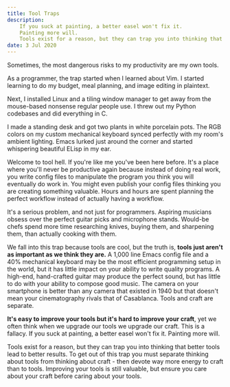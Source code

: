```yaml
---
title: Tool Traps
description: 
    If you suck at painting, a better easel won't fix it.
    Painting more will.
    Tools exist for a reason, but they can trap you into thinking that better tools lead to better results.
date: 3 Jul 2020
---
```


Sometimes, the most dangerous risks to my productivity are my own tools.

As a programmer, the trap started when I learned about Vim.
I started learning to do my budget, meal planning, and image editing in plaintext.

Next, I installed Linux and a tiling window manager to get away from the mouse-based nonsense regular people use.
I threw out my Python codebases and did everything in C.

I made a standing desk and got two plants in white porcelain pots.
The RGB colors on my custom mechanical keyboard synced perfectly with my room's ambient lighting.
Emacs lurked just around the corner and started whispering beautiful ELisp in my ear.

Welcome to tool hell.
If you're like me you've been here before.
It's a place where you'll never be productive again because instead of doing real work, you write config files to manipulate the program you think you will eventually do work in.
You might even publish your config files thinking you are creating something valuable.
Hours and hours are spent planning the perfect workflow instead of actually having a workflow.

It's a serious problem, and not just for programmers.
Aspiring musicians obsess over the perfect guitar picks and microphone stands.
Would-be chefs spend more time researching knives, buying them, and sharpening them, than actually cooking with them.

We fall into this trap because tools are cool, but the truth is, **tools just aren't as important as we think they are.**
A 1,000 line Emacs config file and a 40% mechanical keyboard may be the most efficient programming setup in the world, but it has little impact on your ability to write quality programs.
A high-end, hand-crafted guitar may produce the perfect sound, but has little to do with your ability to compose good music.
The camera on your smartphone is better than any camera that existed in 1940 but that doesn't mean your cinematography rivals that of Casablanca.
Tools and craft are separate.

**It's easy to improve your tools but it's hard to improve your craft**, yet we often think when we upgrade our tools we upgrade our craft.
This is a fallacy.
If you suck at painting, a better easel won't fix it.
Painting more will.

Tools exist for a reason, but they can trap you into thinking that better tools lead to better results.
To get out of this trap you must separate thinking about tools from thinking about craft - then devote way more energy to craft than to tools.
Improving your tools is still valuable, but ensure you care about your craft before caring about your tools.
